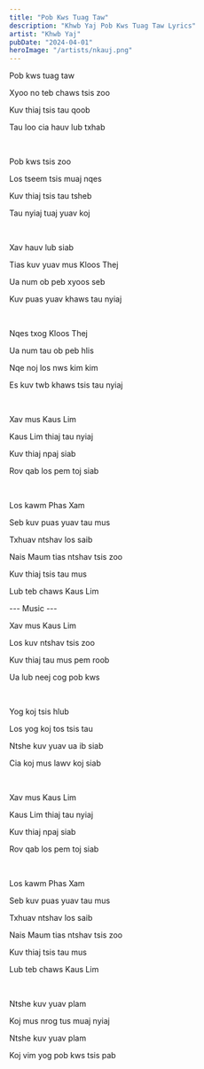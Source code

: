 ```yaml
---
title: "Pob Kws Tuag Taw"
description: "Khwb Yaj Pob Kws Tuag Taw Lyrics"
artist: "Khwb Yaj"
pubDate: "2024-04-01"
heroImage: "/artists/nkauj.png"
---
```


Pob kws tuag taw

Xyoo no teb chaws tsis zoo

Kuv thiaj tsis tau qoob

Tau loo cia hauv lub txhab

<br />

Pob kws tsis zoo

Los tseem tsis muaj nqes

Kuv thiaj tsis tau tsheb

Tau nyiaj tuaj yuav koj

<br />

Xav hauv lub siab

Tias kuv yuav mus Kloos Thej

Ua num ob peb xyoos seb

Kuv puas yuav khaws tau nyiaj

<br />

Nqes txog Kloos Thej

Ua num tau ob peb hlis

Nqe noj los nws kim kim

Es kuv twb khaws tsis tau nyiaj

<br />

Xav mus Kaus Lim

Kaus Lim thiaj tau nyiaj

Kuv thiaj npaj siab

Rov qab los pem toj siab

<br />

Los kawm Phas Xam

Seb kuv puas yuav tau mus

Txhuav ntshav los saib

Nais Maum tias ntshav tsis zoo

Kuv thiaj tsis tau mus

Lub teb chaws Kaus Lim

--- Music ---

Xav mus Kaus Lim

Los kuv ntshav tsis zoo

Kuv thiaj tau mus pem roob

Ua lub neej cog pob kws

<br />

Yog koj tsis hlub

Los yog koj tos tsis tau

Ntshe kuv yuav ua ib siab

Cia koj mus lawv koj siab

<br />

Xav mus Kaus Lim

Kaus Lim thiaj tau nyiaj

Kuv thiaj npaj siab

Rov qab los pem toj siab

<br />

Los kawm Phas Xam

Seb kuv puas yuav tau mus

Txhuav ntshav los saib

Nais Maum tias ntshav tsis zoo

Kuv thiaj tsis tau mus

Lub teb chaws Kaus Lim

<br />

Ntshe kuv yuav plam

Koj mus nrog tus muaj nyiaj

Ntshe kuv yuav plam

Koj vim yog pob kws tsis pab
